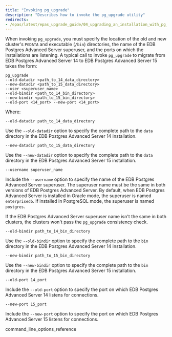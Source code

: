 ```yaml
---
title: "Invoking pg_upgrade"
description: "Describes how to invoke the pg_upgrade utility"
redirects: 
- /epas/latest/epas_upgrade_guide/04_upgrading_an_installation_with_pg_upgrade/02_invoking_pg_upgrade/
---
```


When invoking `pg_upgrade`, you must specify the location of the old and new cluster's `PGDATA` and executable (`/bin`) directories, the name of the EDB Postgres Advanced Server superuser, and the ports on which the installations are listening. A typical call to invoke `pg_upgrade` to migrate from EDB Postgres Advanced Server 14 to EDB Postgres Advanced Server 15 takes the form:

```shell
pg_upgrade
--old-datadir <path_to_14_data_directory>
--new-datadir <path_to_15_data_directory>
--user <superuser_name>
--old-bindir <path_to_14_bin_directory>
--new-bindir <path_to_15_bin_directory>
--old-port <14_port> --new-port <14_port>
```

Where:

`--old-datadir path_to_14_data_directory`

Use the `--old-datadir` option to specify the complete path to the `data` directory in the EDB Postgres Advanced Server 14 installation.

`--new-datadir path_to_15_data_directory`

Use the `--new-datadir` option to specify the complete path to the `data` directory in the EDB Postgres Advanced Server 15 installation.

`--username superuser_name`

Include the `--username` option to specify the name of the EDB Postgres Advanced Server superuser. The superuser name must be the same in both versions of EDB Postgres Advanced Server. By default, when EDB Postgres Advanced Server is installed in Oracle mode, the superuser is named `enterprisedb`. If installed in PostgreSQL mode, the superuser is named `postgres`.

If the EDB Postgres Advanced Server superuser name isn't the same in both clusters, the clusters won't pass the `pg_upgrade` consistency check.

`--old-bindir path_to_14_bin_directory`

Use the `--old-bindir` option to specify the complete path to the `bin` directory in the EDB Postgres Advanced Server 14 installation.

`--new-bindir path_to_15_bin_directory`

Use the `--new-bindir` option to specify the complete path to the `bin` directory in the EDB Postgres Advanced Server 15 installation.

`--old-port 14_port`

Include the `--old-port` option to specify the port on which EDB Postgres Advanced Server 14 listens for connections.

`--new-port 15_port`

Include the `--new-port` option to specify the port on which EDB Postgres Advanced Server 15 listens for connections.

<div class="toctree" maxdepth="3">

command_line_options_reference

</div>
